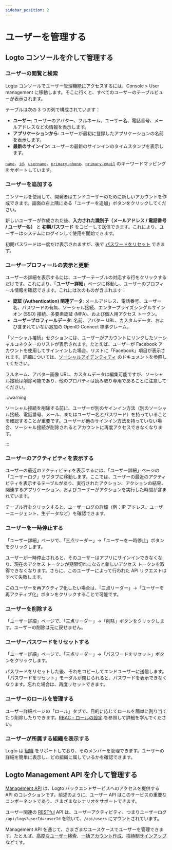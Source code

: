 ```yaml
---
sidebar_position: 2
---
```


# ユーザーを管理する

## Logto コンソールを介して管理する

### ユーザーの閲覧と検索

Logto コンソールでユーザー管理機能にアクセスするには、<CloudLink to="/users">Console > User management</CloudLink> に移動します。そこに行くと、すべてのユーザーのテーブルビューが表示されます。

テーブルは次の 3 つの列で構成されています：

- **ユーザー**: ユーザーのアバター、フルネーム、ユーザー名、電話番号、メールアドレスなどの情報を表示します。
- **アプリケーションから**: ユーザーが最初に登録したアプリケーションの名前を表示します。
- **最新のサインイン**: ユーザーの最新のサインインのタイムスタンプを表示します。

[`name`](/user-management/user-data#name)、[`id`](/user-management/user-data#id)、[`username`](/user-management/user-data#username)、[`primary-phone`](/user-management/user-data#primary_phone)、[`primary-email`](/user-management/user-data#primary_email) のキーワードマッピングをサポートしています。

### ユーザーを追加する

コンソールを使用して、開発者はエンドユーザーのために新しいアカウントを作成できます。画面の右上隅にある「ユーザーを追加」ボタンをクリックしてください。

新しいユーザーが作成された後、**入力された識別子（メールアドレス / 電話番号 / ユーザー名）** と **初期パスワード** をコピーして送信できます。これにより、ユーザーはシステムにログインして使用を開始できます。

初期パスワードは一度だけ表示されますが、後で [パスワードをリセット](/end-user-flows/sign-up-and-sign-in/reset-password) できます。

### ユーザープロフィールの表示と更新

ユーザーの詳細を表示するには、ユーザーテーブルの対応する行をクリックするだけです。これにより、「**ユーザー詳細**」ページに移動し、ユーザーのプロフィール情報を確認できます。これには次のものが含まれます：

- **認証 (Authentication) 関連データ**: メールアドレス、電話番号、ユーザー名、パスワードの有無、ソーシャル接続、エンタープライズシングルサインオン (SSO) 接続、多要素認証 (MFA)、および個人用アクセス トークン。
- **ユーザープロフィールデータ**: 名前、アバター URL、カスタムデータ、および含まれていない追加の OpenID Connect 標準クレーム。

「ソーシャル接続」セクションには、ユーザーがアカウントにリンクしたソーシャルコネクターのリストが表示されます。たとえば、ユーザーが Facebook アカウントを使用してサインインした場合、リストに「Facebook」項目が表示されます。詳細については、[ソーシャルアイデンティティ](/user-management/user-data/#social-identities) のドキュメントを参照してください。

フルネーム、アバター画像 URL、カスタムデータは編集可能ですが、ソーシャル接続は削除可能であり、他のプロパティは読み取り専用であることに注意してください。

:::warning

ソーシャル接続を削除する前に、ユーザーが別のサインイン方法（別のソーシャル接続、電話番号、メール、またはユーザー名とパスワード）を持っていることを確認することが重要です。ユーザーが他のサインイン方法を持っていない場合、ソーシャル接続が削除されるとアカウントに再度アクセスできなくなります。

:::

### ユーザーのアクティビティを表示する

ユーザーの最近のアクティビティを表示するには、「ユーザー詳細」ページの「ユーザーログ」サブタブに移動します。ここでは、ユーザーの最近のアクティビティを表示するテーブルがあり、実行されたアクション、アクションの結果、関連するアプリケーション、およびユーザーがアクションを実行した時間が含まれています。

テーブル行をクリックすると、ユーザーログの詳細（例：IP アドレス、ユーザーエージェント、生データなど）を確認できます。

### ユーザーを一時停止する

「ユーザー詳細」ページで、「三点リーダー」->「ユーザーを一時停止」ボタンをクリックします。

ユーザーが一時停止されると、そのユーザーはアプリにサインインできなくなり、現在のアクセス トークンが期限切れになると新しいアクセス トークンを取得できなくなります。さらに、このユーザーによって行われた API リクエストはすべて失敗します。

このユーザーを再アクティブ化したい場合は、「三点リーダー」->「ユーザーを再アクティブ化」ボタンをクリックすることで可能です。

### ユーザーを削除する

「ユーザー詳細」ページで、「三点リーダー」->「削除」ボタンをクリックします。ユーザーの削除は元に戻せません。

### ユーザーパスワードをリセットする

「ユーザー詳細」ページで、「三点リーダー」->「パスワードをリセット」ボタンをクリックします。

パスワードをリセットした後、それをコピーしてエンドユーザーに送信します。「パスワードをリセット」モーダルが閉じられると、パスワードを表示できなくなります。忘れた場合は、再度リセットできます。

### ユーザーのロールを管理する

ユーザー詳細ページの「ロール」タブで、目的に応じてロールを簡単に割り当てたり削除したりできます。[RBAC - ロールの設定](/authorization/role-based-access-control/configure-roles) を参照して詳細を学んでください。

### ユーザーが所属する組織を表示する

Logto は [組織](/organizations/organization-management) をサポートしており、そのメンバーを管理できます。ユーザーの詳細を簡単に表示し、どの組織に属しているかを確認できます。

## Logto Management API を介して管理する

[Management API](/concepts/core-service/#management-api) は、Logto バックエンドサービスへのアクセスを提供する API のコレクションです。前述のように、ユーザー API はこのサービスの重要なコンポーネントであり、さまざまなシナリオをサポートできます。

ユーザー関連の [RESTful](https://en.wikipedia.org/wiki/Representational_state_transfer) API は、ユーザーアクティビティ、つまりユーザーログ `/api/logs?userId=:userId` を除いて、`/api/users` にマウントされています。

Management API を通じて、さまざまなユースケースでユーザーを管理できます。たとえば、[高度なユーザー検索](/user-management/advanced-user-search)、[一括アカウント作成](https://openapi.logto.io/operation/operation-createuser)、[招待制サインアップ](/end-user-flows/sign-up-and-sign-in/disable-user-registration) などです。
